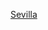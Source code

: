 {{football squad
|name        = 西維爾足球會球員名單
|teamname    = 塞維利亞足球俱樂部
|title       = -{zh-hans:塞维利亚;zh-hk:西維爾;zh-tw:塞維利亞;}-
|bgcolor     = white
|textcolor   = red
|bordercolor = black
|list=<div>
{{football squad2 player|no= 1|name=[[馬爾科·迪米特羅維奇|-{zh-hans:迪米特罗维奇;zh-hk:迪米杜域;zh-tw:迪米特羅維奇;}-]]}}
{{football squad2 player|no= 2|name=[[貢薩洛·蒙提爾|蒙提爾]]}}
{{football squad2 player|no= 3|name=[[路德維希·奧古斯廷森|-{zh-hans:奥古斯廷森;zh-hk:奧古斯甸臣;zh-hant:奧古斯廷森;}-]]}}
{{football squad2 player|no= 4|name=[[卡里姆·雷基克|-{zh-hans:雷基克;zh-hk:列卻克;zh-tw:雷基克;}-]]}}
{{football squad2 player|no= 5|name=[[盧卡斯·奧坎波斯|-{zh-hans:奧坎波斯; zh-hk:奧甘波斯; zh-tw:奧坎波斯}-]]}}
{{football squad2 player|no= 6|name=[[内马尼亚·古德利|-{zh-hans:古德利;zh-hk:古迪積;zh-tw:古德利}-]]}}
{{football squad2 player|no= 7|name=[[蘇素|-{zh-hant:蘇素;zh-hans:苏索;}-]]}}
{{football squad2 player|no= 8|name=[[喬安·喬丹|-{zh-hans:霍尔丹;zh-hk:佐敦;zh-tw:喬丹}-]]}}
{{football squad2 player|no= 9|name=[[捷西斯·哥朗拿|-{zh-hans:科罗纳;zh-hk:哥朗拿;zh-tw:科羅納;}-]]}}
{{football squad2 player|no=10|name=[[伊万·拉基蒂奇|-{zh-hans:拉基蒂奇;zh-hk:拉傑迪;zh-tw:拉基蒂奇;}-]]}}
{{football squad2 player|no=11|name=[[穆尼爾·哈達迪|-{zh-hans:穆尼尔; zh-tw:穆尼爾; zh-hk:蒙尼亞}-]]}}
{{football squad2 player|no=12|name={{le|拉法·米爾|Rafa Mir|米爾}}}}
{{football squad2 player|no=13|name=[[亞西恩·博諾|-{zh-hans:博诺;zh-hk:保奴;zh-tw:博努;}-]]}}
{{football squad2 player|no=14|name=[[奧斯卡·羅德里格斯|奧斯卡]]}}
{{football squad2 player|no=15|name=[[優素福·恩尼斯里|-{zh-hans:恩内斯里;zh-hk:安尼斯利;zh-tw:恩尼斯里;}-]]}}
{{football squad2 player|no=16|name=[[捷西斯·拿華斯|-{zh-hans:纳瓦斯;zh-hk:拿華斯;zh-tw:納瓦斯;}-]]}} [[File:Captain sports.svg|10px|link=隊長 (足球)|alt=队长]]
{{football squad2 player|no=17|name=[[埃里克·拉梅拉|-{zh-hans:拉梅拉;zh-hk:拉美拿;zh-tw:拉梅拉;}-]]}}
{{football squad2 player|no=18|name=[[湯馬士·迪蘭尼|-{zh-hans:德莱尼; zh-hk:迪蘭尼; zh-tw:德萊尼}-]]}}
{{football squad2 player|no=19|name=[[馬科斯·阿庫尼亞|-{zh-hans:阿库尼亚;zh-hk:阿古拿;zh-hant:阿庫尼亞;}-]]}}
{{football squad2 player|no=21|name=[[奧利弗·托雷斯|-{zh-hans:奥利弗;zh-hk:奧利華;zh-tw:奧利華;}-]]}}
<!--{{football squad2 player|no=22|name={{le|烏薩馬·伊德里西|Oussama Idrissi|伊德里西}}}}-->
{{football squad2 player|no=22|name=[[安東尼·馬斯亞|-{zh-hans:马夏尔;zh-hk:馬斯亞;zh-tw:馬夏爾}-]]}}
{{football squad2 player|no=23|name=[[朱尔·孔德|-{zh-hans:孔德;zh-hk:古迪;zh-tw:孔德;}-]]}}
{{football squad2 player|no=24|name=[[帕普·戈麦斯|-{zh-hans:戈麦斯; zh-hk:高美斯;}-]]}}
{{football squad2 player|no=25|name=[[費蘭度·列謝斯|-{zh-cn:费尔南多;zh-tw:佛朗多;zh-hk:費蘭度;}-]]}}
{{football squad2 player|no=31|name={{le|查維·戴亞斯|Javi Díaz|-{zh-hans:迪亚兹;zh-hk:戴亞斯;zh-tw:迪亞茲;}-}}}}
{{football squad2 player|no=33|name={{le|阿方索·帕斯托爾|Alfonso Pastor|阿方索}}}}
{{football squad2 player|no=34|name={{le|佩德羅·奧爾蒂斯|Pedro Ortiz (footballer, born 2000)|奧爾蒂斯}}}}
{{football squad2 player|no=36|name={{le|伊万·羅梅羅|Iván Romero (footballer, born 2001)|伊万}}}}
<!--{{football squad2 player|no=--|name=[[馬科斯·洛佩斯|-{zh-hans:洛佩斯;zh-hk:盧比斯;zh-tw:洛佩斯;}-]]}}-->
<!--{{football squad2 player|no=--|name=[[盧克·德容|-{zh-hans:德容; zh-hk:迪莊; zh-tw:德容}-]]}}-->
<!--{{football squad2 player|no=--|name={{le|亞歷杭德羅·波索|Alejandro Pozo|-{zh-hans:波佐;zh-hk:普素;zh-tw:波索;}-}}}}-->
{{football squad manager|title=主教練|name=[[祖倫·盧柏迪古|-{zh-hans:洛佩特吉;zh-hk:盧柏迪古;}-]]}}
</div>}}<noinclude>
{{Squad maintenance|update source=http://www.sevillafc.es/equipos/primer-equipo}}
[[Category:西班牙足球俱乐部名单模板|Sevilla]]</noinclude>